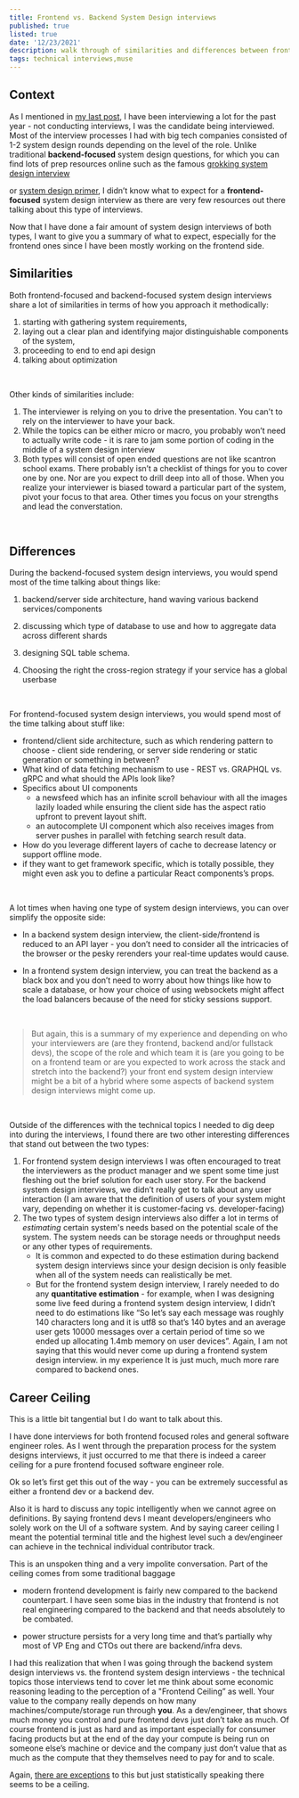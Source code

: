 ```yaml
---
title: Frontend vs. Backend System Design interviews
published: true
listed: true
date: '12/23/2021'
description: walk through of similarities and differences between frontend vs. backend system design interviews and frontend career ceiling
tags: technical interviews,muse
---
```


## Context

As I mentioned in [my last post](zhenghao.io/posts/framework-for-coding-interview), I have been interviewing a lot for the past year - not conducting interviews, I was the candidate being interviewed. Most of the interview processes I had with big tech companies consisted of 1-2 system design rounds depending on the level of the role. Unlike traditional **backend-focused** system design questions, for which you can find lots of prep resources online such as the famous [grokking system design interview](https://www.educative.io/courses/grokking-the-system-design-interview)

or [system design primer](https://github.com/donnemartin/system-design-primer), I didn’t know what to expect for a **frontend-focused** system design interview as there are very few resources out there talking about this type of interviews.

Now that I have done a fair amount of system design interviews of both types, I want to give you a summary of what to expect, especially for the frontend ones since I have been mostly working on the frontend side.

## Similarities

Both frontend-focused and backend-focused system design interviews share a lot of similarities in terms of how you approach it methodically: 

1. starting with gathering system requirements, 
2. laying out a clear plan and identifying major distinguishable components of the system, 
3. proceeding to end to end api design
4. talking about optimization


<br />

Other kinds of similarities include:

1. The interviewer is relying on you to drive the presentation. You can't to rely on the interviewer to have your back.
2. While the topics can be either micro or macro, you probably won’t need to actually write code - it is rare to jam some portion of coding in the middle of a system design interview
3. Both types will consist of open ended questions are not like scantron school exams. There probably isn’t a checklist of things for you to cover one by one. Nor are you expect to drill deep into all of those. When you realize your interviewer is biased toward a particular part of the system, pivot your focus to that area. Other times you focus on your strengths and lead the converstation.

<br />


## Differences
During the backend-focused system design interviews, you would spend most of the time talking about things like:

1. backend/server side architecture, hand waving various backend services/components

2. discussing which type of database to use and how to aggregate data across different shards

3. designing SQL table schema.

4. Choosing the right the cross-region strategy if your service has a global userbase
<br />

For frontend-focused system design interviews, you would spend most of the time talking about stuff like:

- frontend/client side architecture, such as which rendering pattern to choose - client side rendering, or server side rendering or static generation or something in between?
- What kind of data fetching mechanism to use - REST vs. GRAPHQL vs. gRPC and what should the APIs look like?
- Specifics about UI components
    - a newsfeed which has an infinite scroll behaviour with all the images lazily loaded while ensuring the client side has the aspect ratio upfront to prevent layout shift.
    - an autocomplete UI component which also receives images from server pushes in parallel with fetching search result data.
- How do you leverage different layers of cache to decrease latency or support offline mode.
- if they want to get framework specific, which is totally possible, they might even ask you to define a particular React components’s props.

<br />

A lot times when having one type of system design interviews, you can over simplify the opposite side: 

- In a backend system design interview, the client-side/frontend is reduced to an API layer - you don’t need to consider all the intricacies of the browser or the pesky rerenders your real-time updates would cause.

- In a frontend system design interview, you can treat the backend as a black box and you don’t need to worry about how things like how to scale a database, or how your choice of using websockets might affect the load balancers because of the need for sticky sessions support.
<br />

> But again, this is a summary of my experience and depending on who your interviewers are (are they frontend, backend and/or fullstack devs), the scope of the role and which team it is (are you going to be on a frontend team or are you expected to work across the stack and stretch into the backend?) your front end system design interview might be a bit of a hybrid where some aspects of backend system design interviews might come up.
<br />

Outside of the differences with the technical topics I needed to dig deep into during the interviews, I found there are two other interesting differences that stand out between the two types:

1. For frontend system design interviews I was often encouraged to treat the interviewers as the product manager and we spent some time just fleshing out the brief solution for each user story. For the backend system design interviews, we didn’t really get to talk about any user interaction (I am aware that the definition of users of your system might vary, depending on whether it is customer-facing vs. developer-facing)
2. The two types of system design interviews also differ a lot in terms of *estimating* certain system's needs based on the potential scale of the system. The system needs can be storage needs or throughput needs or any other types of requirements. 
    - It is common and expected to do these estimation during backend system design interviews since your design decision is only feasible when all of the system needs can realistically be met. 
    - But for the frontend system design interview, I rarely needed to do any **quantitative estimation** - for example, when I was designing some live feed during a frontend system design interview, I didn’t need to do estimations like “So let’s say each message was roughly 140 characters long and it is utf8 so that’s 140 bytes and an average user gets 10000 messages over a certain period of time so we ended up allocating 1.4mb memory on user devices”. Again, I am not saying that this would never come up during a frontend system design interview. in my experience It is just much, much more rare compared to backend ones.


## Career Ceiling
This is a little bit tangential but I do want to talk about this. 

I have done interviews for both frontend focused roles and general software engineer roles. As I went through the preparation process for the system designs interviews, it just occurred to me that there is indeed a career ceiling for a pure frontend focused software engineer role.

Ok so let’s first get this out of the way - you can be extremely successful as either a frontend dev or a backend dev.  

Also it is hard to discuss any topic intelligently when we cannot agree on definitions. By saying frontend devs I meant developers/engineers who solely work on the UI of a software system. And by saying career ceiling I meant the potential terminal title and the highest level such a dev/engineer can achieve in the technical individual contributor track. 

This is an unspoken thing and a very impolite conversation. Part of the ceiling comes from some traditional baggage 

- modern frontend development is fairly new compared to the backend counterpart. I have seen some bias in the industry that frontend is not real engineering compared to the backend and that needs absolutely to be combated.

- power structure persists for a very long time and that’s partially why most of VP Eng and CTOs out there are backend/infra devs.

I had this realization that when I was going through the backend system design interviews vs. the frontend system design interviews - the technical topics those interviews tend to cover let me think about some economic reasoning leading to the perception of a "Frontend Ceiling” as well. Your value to the company really depends on how many machines/compute/storage run through **you**. As a dev/engineer, that shows much money you control and pure frontend devs just don’t take as much. Of course frontend is just as hard and as important especially for consumer facing products but at the end of the day your compute is being run on someone else’s machine or device and the company just don’t value that as much as the compute that they themselves need to pay for and to scale. 


Again, [there are exceptions](https://twitter.com/swyx/status/1236023548227072000) to this but just statistically speaking there seems to be a ceiling.